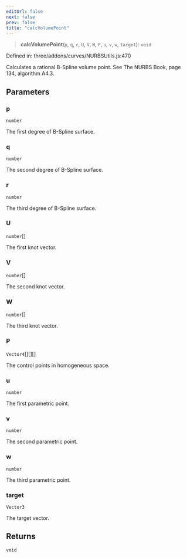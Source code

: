 ```yaml
---
editUrl: false
next: false
prev: false
title: "calcVolumePoint"
---
```


> **calcVolumePoint**(`p`, `q`, `r`, `U`, `V`, `W`, `P`, `u`, `v`, `w`, `target`): `void`

Defined in: three/addons/curves/NURBSUtils.js:470

Calculates a rational B-Spline volume point. See The NURBS Book, page 134, algorithm A4.3.

## Parameters

### p

`number`

The first degree of B-Spline surface.

### q

`number`

The second degree of B-Spline surface.

### r

`number`

The third degree of B-Spline surface.

### U

`number`[]

The first knot vector.

### V

`number`[]

The second knot vector.

### W

`number`[]

The third knot vector.

### P

`Vector4`[][][]

The control points in homogeneous space.

### u

`number`

The first parametric point.

### v

`number`

The second parametric point.

### w

`number`

The third parametric point.

### target

`Vector3`

The target vector.

## Returns

`void`
